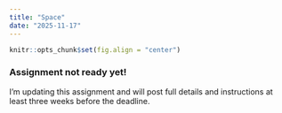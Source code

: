 ```yaml
---
title: "Space"
date: "2025-11-17"
---
```


```r
knitr::opts_chunk$set(fig.align = "center")
```

::: {.callout-warning}
### Assignment not ready yet!

I'm updating this assignment and will post full details and instructions at least three weeks before the deadline.
:::
